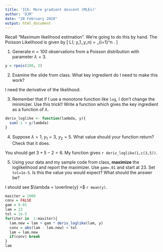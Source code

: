 ```yaml
---
title: 'IC6: More gradient descent (MLEs)'
author: 'DJM'
date: "20 February 2020"
output: html_document
---
```


Recall "Maximum likelihood estimation". We're going to do this by hand. The Poisson Likelihood is given by
\[
L(\lambda ; y_1,\ldots,y_n) = \prod_{i=1}^n \frac{\lambda^{y_i}\exp(-\lambda)}{y_i!}.
\]

1. Generate $n=100$ observations from a Poisson distribution with parameter $\lambda=3$.

```r
y = rpois(100, 3)
```

2. Examine the slide from class. What key ingredient do I need to make this work?

I need the derivative of the likelihood.

3. Remember that if I use a monotone function like `log`, I don't change the minimizer. Use this trick!! Write a function which gives the key ingredient as a function of $\lambda$.

```r
deriv_loglike <- function(lambda, y){
  sum(-1 + y/lambda)
}
```

4. Suppose $\lambda=1$, $y_1=3$, $y_2=5$. What value should your function return? Check that it does.

You should get $3+5-2=6$. My function gives `r deriv_loglike(1,c(3,5))`.

5. Using your data and my sample code from class, __maximize__ the loglikelihood and report the maximizer. Use `gam=.01` and start at 23. Set `tol=1e-5`. Is this the value you would expect? What should the answer be?

I should see $\lambda = \overline{y} =$ `r mean(y)`.

```r
maxiter = 1000
conv = FALSE
gam = 0.01
lam = 23
tol = 1e-5
for(iter in  1:maxiter){
  lam.new = lam + gam * deriv_loglike(lam, y)
  conv = abs(lam - lam.new) < tol
  lam = lam.new
  if(conv) break
}
lam
```







